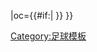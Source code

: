 {{fb team |t=聖莊士東 |tan=圣庄士东足球俱乐部 |tc=SCO |abb={{#if:{{{abb|}}}|STJ{{0}}}} |oc={{#if:{{{oc|}}}|{{{oc}}} }} }}<!-- --><noinclude>[[Category:足球模板]]</noinclude>